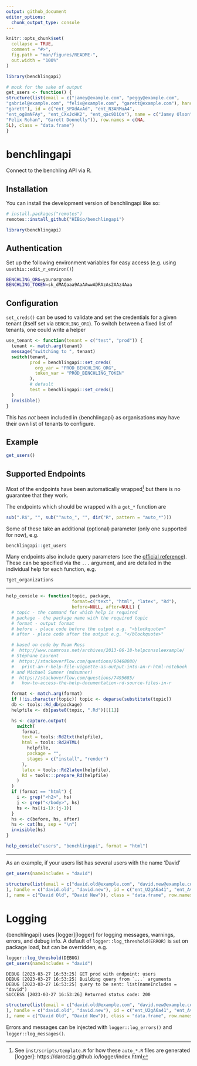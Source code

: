 ```yaml
---
output: github_document
editor_options: 
  chunk_output_type: console
---
```


<!-- README.md is generated from README.Rmd. Please edit that file -->

```r
knitr::opts_chunk$set(
  collapse = TRUE,
  comment = "#>",
  fig.path = "man/figures/README-",
  out.width = "100%"
)

library(benchlingapi)

# mock for the sake of output
get_users <- function() {
structure(list(email = c("jamey@example.com", "peggy@example.com", 
"gabriel@example.com", "felix@example.com", "garett@example.com"), handle = c("jamey", "peggy", "gabriel", "felix", 
"garett"), id = c("ent_SPXdAvAd", "ent_N3ARMuA4", 
"ent_og8mNFAy", "ent_CXxJcHK2", "ent_qac9DiQn"), name = c("Jamey Olson", "Peggy Paucek", "Gabriel Toy", 
"Felix Rohan", "Garett Donnelly")), row.names = c(NA, 
5L), class = "data.frame")
}
```

# benchlingapi

<!-- badges: start -->
<!-- badges: end -->

Connect to the benchling API via R.

## Installation

You can install the development version of benchlingapi like so:

```r
# install.packages("remotes")
remotes::install_github("HIBio/benchlingapi")

library(benchlingapi)
```

## Authentication

Set up the following environment variables for easy access (e.g. using `usethis::edit_r_environ()`)

``` bash
BENCHLING_ORG=yourorgname
BENCHLING_TOKEN=sk_dMAQaaa9AaAAwwADRAzAs2AAz4Aaa
```

## Configuration

`set_creds()` can be used to validate and set the credentials for a given tenant 
(itself set via `BENCHLING_ORG`). To switch between a fixed list of tenants, one 
could write a helper 

```r
use_tenant <- function(tenant = c("test", "prod")) {
  tenant <- match.arg(tenant)
  message("switching to ", tenant)
  switch(tenant,
         prod = benchlingapi::set_creds(
           org_var = "PROD_BENCHLING_ORG",
           token_var = "PROD_BENCHLING_TOKEN"
         ),
         # default
         test = benchlingapi::set_creds()
  )
  invisible()
}
```

This has *not* been included in {benchlingapi} as organisations may have their own list of tenants to 
configure.

## Example

```r
get_users()
```

## Supported Endpoints

Most of the endpoints have been automatically wrapped[^inst] but there is no guarantee that they work.

The endpoints which should be wrapped with a `get_*` function are
```r
sub(".R$", "", sub("^auto_", "", dir("R", pattern = "auto_*")))
```

Some of these take an additional (optional) parameter (only one supported for now), e.g.

```r
benchlingapi::get_users
```

Many endpoints also include query parameters (see the [official reference](https://benchling.com/api/reference)).
These can be specified via the `...` argument, and are detailed in the individual help for each function, e.g.

```r
?get_organizations
```

----

```r
help_console <- function(topic, package,
                         format=c("text", "html", "latex", "Rd"),
                         before=NULL, after=NULL) {
  # topic - the command for which help is required
  # package - the package name with the required topic
  # format - output format
  # before - place code before the output e.g. "<blockquote>"
  # after - place code after the output e.g. "</blockquote>"

  # based on code by Noam Ross
  #  http://www.noamross.net/archives/2013-06-18-helpconsoleexample/
  # Stéphane Laurent
  #  https://stackoverflow.com/questions/60468080/
  #   print-an-r-help-file-vignette-as-output-into-an-r-html-notebook
  # and Michael Sumner (mdsumner)
  #  https://stackoverflow.com/questions/7495685/
  #   how-to-access-the-help-documentation-rd-source-files-in-r

  format <- match.arg(format)
  if (!is.character(topic)) topic <- deparse(substitute(topic))
  db <- tools::Rd_db(package)
  helpfile <- db[paste0(topic, ".Rd")][[1]]

  hs <- capture.output(
    switch(
      format,
      text = tools::Rd2txt(helpfile),
      html = tools::Rd2HTML(
        helpfile,
        package = "",
        stages = c("install", "render")
      ),
      latex = tools::Rd2latex(helpfile),
      Rd = tools:::prepare_Rd(helpfile)
    )
  )
  if (format == "html") {
    i <- grep("<h2>", hs)
    j <- grep("</body>", hs)
    hs <- hs[(i-1):(j-1)]
  }
  hs <- c(before, hs, after)
  hs <- cat(hs, sep = "\n")
  invisible(hs)
}

help_console("users", "benchlingapi", format = "html")
```

----

As an example, if your users list has several users with the name 'David'

```r
get_users(nameIncludes = "david")
```
```r
structure(list(email = c("david.old@example.com", "david.new@example.com"
), handle = c("david.old", "david.new"), id = c("ent_U2gA6a41", "ent_AvA2sA2X"
), name = c("David Old", "David New")), class = "data.frame", row.names = 1:2)
```

# Logging

{benchlingapi} uses [logger][logger] for logging messages, warnings, errors, and 
debug info. A default of `logger::log_threshold(ERROR)` is set on package load, but 
can be overridden, e.g.

```r
logger::log_threshold(DEBUG)
get_users(nameIncludes = "david")
```
```
DEBUG [2023-03-27 16:53:25] GET prod with endpoint: users
DEBUG [2023-03-27 16:53:25] Building query from `...` arguments
DEBUG [2023-03-27 16:53:25] query to be sent: list(nameIncludes = "david")
SUCCESS [2023-03-27 16:53:26] Returned status code: 200
```
```r
structure(list(email = c("david.old@example.com", "david.new@example.com"
), handle = c("david.old", "david.new"), id = c("ent_U2gA6a41", "ent_AvA2sA2X"
), name = c("David Old", "David New")), class = "data.frame", row.names = 1:2)
```
Errors and messages can be injected with `logger::log_errors()` and 
`logger::log_messages()`.

[^inst]: See `inst/scripts/template.R` for how these `auto_*.R` files are generated
[logger]: https://daroczig.github.io/logger/index.html
